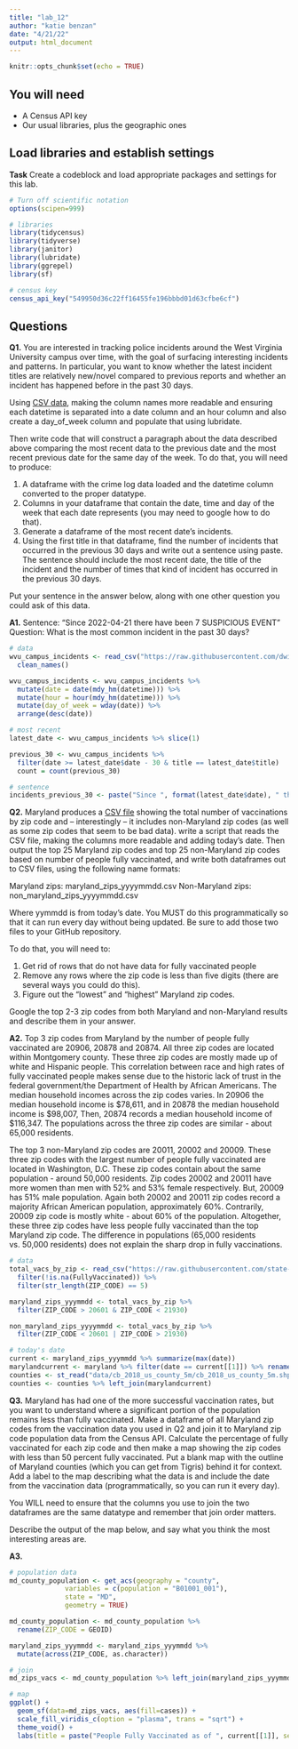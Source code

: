 ```yaml
---
title: "lab_12"
author: "katie benzan"
date: "4/21/22"
output: html_document
---
```


```r
knitr::opts_chunk$set(echo = TRUE)
```

## You will need

* A Census API key
* Our usual libraries, plus the geographic ones

## Load libraries and establish settings

**Task** Create a codeblock and load appropriate packages and settings for this lab.

```r
# Turn off scientific notation
options(scipen=999)

# libraries
library(tidycensus)
library(tidyverse)
library(janitor)
library(lubridate)
library(ggrepel)
library(sf)

# census key
census_api_key("549950d36c22ff16455fe196bbbd01d63cfbe6cf")
```

## Questions

**Q1.** You are interested in tracking police incidents around the West Virginia University campus over time, with the goal of surfacing interesting incidents and patterns. In particular, you want to know whether the latest incident titles are relatively new/novel compared to previous reports and whether an incident has happened before in the past 30 days.

Using [CSV data](https://raw.githubusercontent.com/dwillis/wvu-projects/master/crime-log/crime_log.csv), making the column names more readable and ensuring each datetime is separated into a date column and an hour column and also create a day_of_week column and populate that using lubridate.

Then write code that will construct a paragraph about the data described above comparing the most recent data to the previous date and the most recent previous date for the same day of the week. To do that, you will need to produce:

1. A dataframe with the crime log data loaded and the datetime column converted to the proper datatype.
2. Columns in your dataframe that contain the date, time and day of the week that each date represents (you may need to google how to do that).
3. Generate a dataframe of the most recent date's incidents.
4. Using the first title in that dataframe, find the number of incidents that occurred in the previous 30 days and write out a sentence using paste. The sentence should include the most recent date, the title of the incident and the number of times that kind of incident has occurred in the previous 30 days.

Put your sentence in the answer below, along with one other question you could ask of this data.

**A1.** 
Sentence: "Since 2022-04-21 there have been 7 SUSPICIOUS EVENT"
Question: What is the most common incident in the past 30 days?

```r
# data
wvu_campus_incidents <- read_csv("https://raw.githubusercontent.com/dwillis/wvu-projects/master/crime-log/crime_log.csv") %>% 
  clean_names()

wvu_campus_incidents <- wvu_campus_incidents %>%
  mutate(date = date(mdy_hm(datetime))) %>% 
  mutate(hour = hour(mdy_hm(datetime))) %>% 
  mutate(day_of_week = wday(date)) %>% 
  arrange(desc(date)) 

# most recent 
latest_date <- wvu_campus_incidents %>% slice(1)

previous_30 <- wvu_campus_incidents %>% 
  filter(date >= latest_date$date - 30 & title == latest_date$title)
  count = count(previous_30)

# sentence
incidents_previous_30 <- paste("Since ", format(latest_date$date), " there have been ", count, " ", latest_date$title, sep="")
```

**Q2.** Maryland produces a [CSV file](https://raw.githubusercontent.com/state-of-maryland/VaccineCSVs/master/Vax_ZIP_CODE_FirstSecondSingle_Totals_Raw.csv) showing the total number of vaccinations by zip code and -- interestingly -- it includes non-Maryland zip codes (as well as some zip codes that seem to be bad data). write a script that reads the CSV file, making the columns more readable and adding today's date. Then output the top 25 Maryland zip codes and top 25 non-Maryland zip codes based on number of people fully vaccinated, and write both dataframes out to CSV files, using the following name formats:

Maryland zips: maryland_zips_yyyymmdd.csv
Non-Maryland zips: non_maryland_zips_yyyymmdd.csv

Where yymmdd is from today's date. You MUST do this programmatically so that it can run every day without being updated. Be sure to add those two files to your GitHub repository.

To do that, you will need to:

1. Get rid of rows that do not have data for fully vaccinated people
2. Remove any rows where the zip code is less than five digits (there are several ways you could do this).
3. Figure out the "lowest" and "highest" Maryland zip codes.

Google the top 2-3 zip codes from both Maryland and non-Maryland results and describe them in your answer.

**A2.** Top 3 zip codes from Maryland by the number of people fully vaccinated are 20906, 20878 and 20874. All three zip codes are located within Montgomery county. These three zip codes are mostly made up of white and Hispanic people. This correlation between race and high rates of fully vaccinated people makes sense due to the historic lack of trust in the federal government/the Department of Health by African Americans. The median household incomes across the zip codes varies. In 20906 the median household income is $78,611, and in 20878 the median household income is $98,007, Then, 20874 records a median household income of $116,347. The populations across the three zip codes are similar - about 65,000 residents.

The top 3 non-Maryland zip codes are 20011, 20002 and 20009. These three zip codes with the largest number of people fully vaccinated are located in Washington, D.C. These zip codes contain about the same population - around 50,000 residents. Zip codes 20002 and 20011 have more women than men with 52% and 53% female respectively. But, 20009 has 51% male population. Again both 20002 and 20011 zip codes record a majority African American population, approximately 60%. Contrarily, 20009 zip code is mostly white - about 60% of the population. Altogether, these three zip codes have less people fully vaccinated than the top Maryland zip code. The difference in populations (65,000 residents vs. 50,000 residents) does not explain the sharp drop in fully vaccinations.

```r
# data
total_vacs_by_zip <- read_csv("https://raw.githubusercontent.com/state-of-maryland/VaccineCSVs/master/Vax_ZIP_CODE_FirstSecondSingle_Totals_Raw.csv") %>% 
  filter(!is.na(FullyVaccinated)) %>% 
  filter(str_length(ZIP_CODE) == 5)

maryland_zips_yyymmdd <- total_vacs_by_zip %>% 
  filter(ZIP_CODE > 20601 & ZIP_CODE < 21930)

non_maryland_zips_yyyymmdd <- total_vacs_by_zip %>% 
  filter(ZIP_CODE < 20601 | ZIP_CODE > 21930)

# today's date
current <- maryland_zips_yyymmdd %>% summarize(max(date))
marylandcurrent <- maryland %>% filter(date == current[[1]]) %>% rename(GEOID = fips)
counties <- st_read("data/cb_2018_us_county_5m/cb_2018_us_county_5m.shp")
counties <- counties %>% left_join(marylandcurrent)
```

**Q3.** Maryland has had one of the more successful vaccination rates, but you want to understand where a significant portion of the population remains less than fully vaccinated. Make a dataframe of all Maryland zip codes from the vaccination data you used in Q2 and join it to Maryland zip code population data from the Census API. Calculate the percentage of fully vaccinated for each zip code and then make a map showing the zip codes with less than 50 percent fully vaccinated. Put a blank map with the outline of Maryland counties (which you can get from Tigris) behind it for context. Add a label to the map describing what the data is and include the date from the vaccination data (programmatically, so you can run it every day).

You WILL need to ensure that the columns you use to join the two dataframes are the same datatype and remember that join order matters.

Describe the output of the map below, and say what you think the most interesting areas are.

**A3.**

```r
# population data
md_county_population <- get_acs(geography = "county", 
              variables = c(population = "B01001_001"), 
              state = "MD",
              geometry = TRUE)

md_county_population <- md_county_population %>% 
  rename(ZIP_CODE = GEOID) 

maryland_zips_yyymmdd <- maryland_zips_yyymmdd %>% 
  mutate(across(ZIP_CODE, as.character))

# join
md_zips_vacs <- md_county_population %>% left_join(maryland_zips_yyymmdd, by="ZIP_CODE")

# map
ggplot() +
  geom_sf(data=md_zips_vacs, aes(fill=cases)) +
  scale_fill_viridis_c(option = "plasma", trans = "sqrt") +
  theme_void() +
  labs(title = paste("People Fully Vaccinated as of ", current[[1]], sep=""))
```
